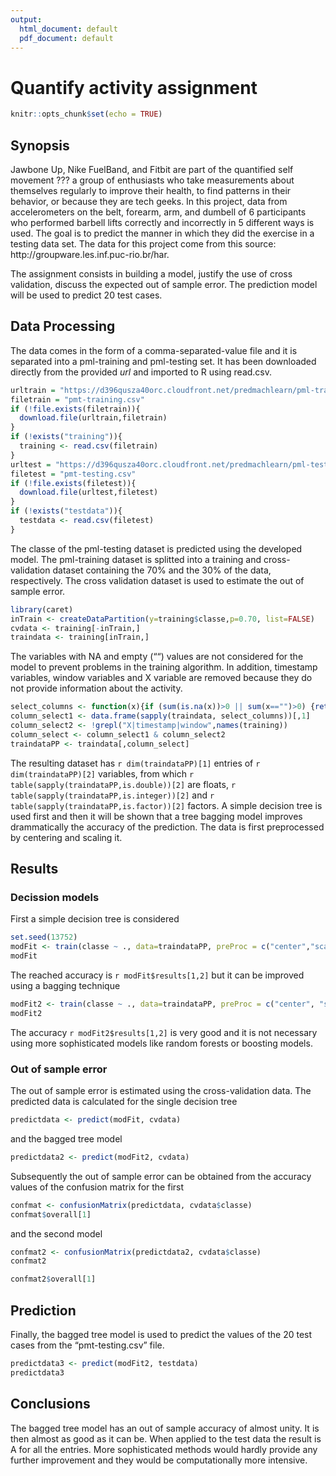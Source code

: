 ```yaml
---
output:
  html_document: default
  pdf_document: default
---
```

Quantify activity assignment
============================

```r
knitr::opts_chunk$set(echo = TRUE)
```

## Synopsis

Jawbone Up, Nike FuelBand, and Fitbit are part of the quantified self movement ??? a group of enthusiasts who take measurements about themselves regularly to improve their health, to find patterns in their behavior, or because they are tech geeks. In this project, data from accelerometers on the belt, forearm, arm, and dumbell of 6 participants who performed barbell lifts correctly and incorrectly in 5 different ways is used. The goal is to predict the manner in which they did the exercise in a testing data set. The data for this project come from this source: http://groupware.les.inf.puc-rio.br/har. 

The assignment consists in building a model, justify the use of cross validation, discuss the expected out of sample error. The prediction model will be used to predict 20 test cases.

## Data Processing 
The data comes in the form of a comma-separated-value file and it is separated into a pml-training and pml-testing set. It has been downloaded directly from the provided *url* and imported to R using read.csv. 
```r
urltrain = "https://d396qusza40orc.cloudfront.net/predmachlearn/pml-training.csv"
filetrain = "pmt-training.csv"
if (!file.exists(filetrain)){
  download.file(urltrain,filetrain)
}
if (!exists("training")){
  training <- read.csv(filetrain)
}
urltest = "https://d396qusza40orc.cloudfront.net/predmachlearn/pml-testing.csv"
filetest = "pmt-testing.csv"
if (!file.exists(filetest)){
  download.file(urltest,filetest)
}
if (!exists("testdata")){
  testdata <- read.csv(filetest)
}
```
The classe of the pml-testing dataset is predicted using the developed model. The pml-training dataset is splitted into a training and cross-validation dataset containing the 70% and the 30% of the data, respectively. The cross validation dataset is used to estimate the out of sample error.
```r
library(caret)
inTrain <- createDataPartition(y=training$classe,p=0.70, list=FALSE)
cvdata <- training[-inTrain,] 
traindata <- training[inTrain,]
```
The variables with NA and empty ("") values are not considered for the model to prevent problems in the training algorithm. In addition, timestamp variables, window variables and X variable are removed because they do not provide information about the activity.
```r
select_columns <- function(x){if (sum(is.na(x))>0 || sum(x=="")>0) {return(FALSE)} else {return(TRUE)}}
column_select1 <- data.frame(sapply(traindata, select_columns))[,1]
column_select2 <- !grepl("X|timestamp|window",names(training))
column_select <- column_select1 & column_select2
traindataPP <- traindata[,column_select]
```
The resulting dataset has `r dim(traindataPP)[1]` entries of `r dim(traindataPP)[2]` variables, from which `r table(sapply(traindataPP,is.double))[2]` are floats, `r table(sapply(traindataPP,is.integer))[2]` and `r table(sapply(traindataPP,is.factor))[2]` factors. A simple decision tree is used first and then it will be shown that a tree bagging model improves drammatically the accuracy of the prediction. The data is first preprocessed by centering and scaling it.

## Results 
### Decission models
First a simple decision tree is considered
```r
set.seed(13752)
modFit <- train(classe ~ ., data=traindataPP, preProc = c("center","scale"), method="rpart")
modFit
```
The reached accuracy is `r modFit$results[1,2]` but it can be improved using a bagging technique
```r
modFit2 <- train(classe ~ ., data=traindataPP, preProc = c("center", "scale"), method="treebag")
modFit2
```
The accuracy `r modFit2$results[1,2]` is very good and it is not necessary using more sophisticated models like random forests or boosting models.

### Out of sample error
The out of sample error is estimated using the cross-validation data. The predicted data is calculated for the single decision tree
```r
predictdata <- predict(modFit, cvdata)
```
and the bagged tree model
```r
predictdata2 <- predict(modFit2, cvdata)
```
Subsequently the out of sample error can be obtained from the accuracy values of the confusion matrix for the first 
```r
confmat <- confusionMatrix(predictdata, cvdata$classe)
confmat$overall[1]
```

and the second model
```r
confmat2 <- confusionMatrix(predictdata2, cvdata$classe)
confmat2
```
```r
confmat2$overall[1]
```

## Prediction
Finally, the bagged tree model is used to predict the values of the 20 test cases from the "pmt-testing.csv" file. 
```r
predictdata3 <- predict(modFit2, testdata)
predictdata3
```
## Conclusions
The bagged tree model has an out of sample accuracy of almost unity. It is then almost as good as it can be. When applied to the test data the result is A for all the entries. More sophisticated methods would hardly provide any further improvement and they would be computationally more intensive.
